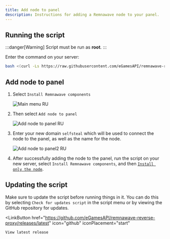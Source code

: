```yaml
---
title: Add node to panel
description: Instructions for adding a Remnawave node to your panel.
---
```



## Running the script

:::danger[Warning]
Script must be run as **root**.
:::

Enter the command on your server:

```bash
bash <(curl -Ls https://raw.githubusercontent.com/eGamesAPI/remnawave-reverse-proxy/refs/heads/main/install_remnawave.sh)
```

## Add node to panel

<Steps>

1. Select `Install Remnawave components`

    ![Main menu RU](https://raw.githubusercontent.com/eGamesAPI/remnawave-reverse-proxy/refs/heads/main/docs/src/assets/ru/main_menu.png)

2. Then select `Add node to panel`

    ![Add node to panel RU](https://raw.githubusercontent.com/eGamesAPI/remnawave-reverse-proxy/refs/heads/main/docs/src/assets/ru/add_node_to_panel.png)

3. Enter your new domain `selfsteal` which will be used to connect the node to the panel, as well as the name for the node.

    ![Add node to panel2 RU](https://raw.githubusercontent.com/eGamesAPI/remnawave-reverse-proxy/refs/heads/main/docs/src/assets/ru/add_node_to_panel2.png)

4. After successfully adding the node to the panel, run the script on your new server, select `Install Remnawave components`, and then [`Install only the node`](https://wiki.egam.es/ru/installation/node-only/).

</Steps>

## Updating the script

Make sure to update the script before running things in it. You can do this by selecting `Check for updates script` in the script menu or by viewing the GitHub repository for updates.

<LinkButton
    href="https://github.com/eGamesAPI/remnawave-reverse-proxy/releases/latest"
    icon="github"
    iconPlacement="start"
>
    View latest release
</LinkButton>
